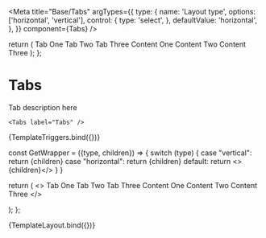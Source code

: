 

<Meta
  title="Base/Tabs"
  argTypes={{
    type: {
      name: 'Layout type',
      options: ['horizontal', 'vertical'],
      control: {
        type: 'select',
      },
      defaultValue: 'horizontal',
    },
  }}
  component={Tabs}
/>

  return (
    <Tabs>
      <TabList>
        <Tab>Tab One</Tab>
        <Tab>Tab Two</Tab>
        <Tab>Tab Three</Tab>
      </TabList>
      <TabPanels>
        <TabPanel>Content One</TabPanel>
        <TabPanel>Content Two</TabPanel>
        <TabPanel>Content Three</TabPanel>
      </TabPanels>
    </Tabs>
  );
};

# Tabs

Tab description here

```tsx
<Tabs label="Tabs" />
```

<Canvas>
  <Story name="Tabs with onClick">{TemplateTriggers.bind({})}</Story>
</Canvas>

<ArgsTable story="Tabs" />


  const GetWrapper = ({type, children}) => {
    switch (type) {
      case "vertical":
        return <Inline gutter={25}>{children}</Inline>
      case "horizontal": 
        return <Stack gutter={25}>{children}</Stack>
      default:
        return <>{children}</>
    }
  }

  return (
    <>
      <GetWrapper type={args.type}>
        <Tabs type={args.type}>
        <TabList>
          <Tab>Tab One</Tab>
          <Tab>Tab Two</Tab>
          <Tab>Tab Three</Tab>
        </TabList>
        <TabPanels>
          <TabPanel>Content One</TabPanel>
          <TabPanel>Content Two</TabPanel>
          <TabPanel>Content Three</TabPanel>
        </TabPanels>
      </Tabs>
      </GetWrapper>
    </>

);
};

<Canvas>
  <Story name="Tabs Layout">{TemplateLayout.bind({})}</Story>
</Canvas>
